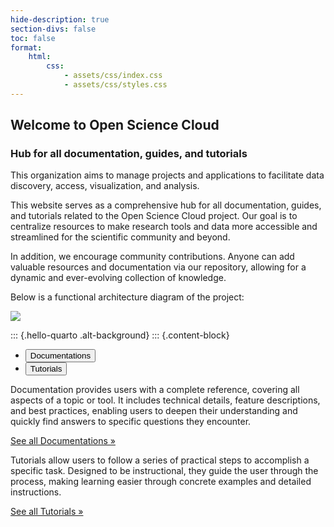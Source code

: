 ```yaml
---
hide-description: true
section-divs: false
toc: false
format:
    html:
        css:
            - assets/css/index.css
            - assets/css/styles.css
---
```


::: {.column-screen}

::: {.hero-banner}
:::


:::{.column-page}

::: {.hero-banner}


::: {.content-block}

::: {.hero-text}
# Welcome to Open Science Cloud

### Hub for all documentation, guides, and tutorials

This organization aims to manage projects and applications to facilitate data discovery, access, visualization, and analysis.

This website serves as a comprehensive hub for all documentation, guides, and tutorials related to the Open Science Cloud project. Our goal is to centralize resources to make research tools and data more accessible and streamlined for the scientific community and beyond.

In addition, we encourage community contributions. Anyone can add valuable resources and documentation via our repository, allowing for a dynamic and ever-evolving collection of knowledge.

Below is a functional architecture diagram of the project:

![](./assets/images/architecture.png)

:::

:::

:::
:::


:::

:::{.column-page}

::: {.hello-quarto .alt-background}
::: {.content-block}

::: {.hello-quarto-banner}
<ul class="nav nav-pills"  style="margin-bottom: 10px;" id="hello-quarto-tab" role="tablist">
    <li class="nav-item" role="presentation">
    <button class="nav-link active" id="documentations-tab" data-bs-toggle="tab" data-bs-target="#documentations" type="button" role="tab" aria-controls="documentations" aria-selected="true">Documentations</button>
    </li>
    <li class="nav-item" role="presentation">
    <button class="nav-link" id="tutorials-tab" data-bs-toggle="tab" data-bs-target="#tutorials" type="button" role="tab" aria-controls="tutorials" aria-selected="false">Tutorials</button>
    </li>
</ul>

:::


<div class="tab-content" id="hello-quarto-tabcontent">

<div class="tab-pane fade  show active" id="documentations" role="tabpanel" aria-labelledby="documentations-tab">

Documentation provides users with a complete reference, covering all aspects of a topic or tool. It includes technical details, feature descriptions, and best practices, enabling users to deepen their understanding and quickly find answers to specific questions they encounter.

::: {.learn-more}
[See all Documentations »](/docs/Documentations/documentationshome.qmd)
:::

</div>

<div class="tab-pane fade" id="tutorials" role="tabpanel" aria-labelledby="tutorials-tab">

Tutorials allow users to follow a series of practical steps to accomplish a specific task. Designed to be instructional, they guide the user through the process, making learning easier through concrete examples and detailed instructions.

::: {.learn-more}
[See all Tutorials »](/docs/Tutorials/tutorialshome.qmd)
:::

</div>

</div>

:::
